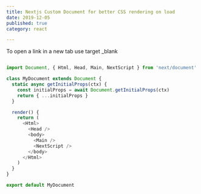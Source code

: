 ```yaml
---
title: Nextjs Custom Document for better CSS rendering on load
date: 2019-12-05
published: true
category: react

---
```




<Text>To open a link in a new tab use target _blank </Text>



```js

import Document, { Html, Head, Main, NextScript } from 'next/document'

class MyDocument extends Document {
  static async getInitialProps(ctx) {
    const initialProps = await Document.getInitialProps(ctx)
    return { ...initialProps }
  }

  render() {
    return (
      <Html>
        <Head />
        <body>
          <Main />
          <NextScript />
        </body>
      </Html>
    )
  }
}

export default MyDocument

```